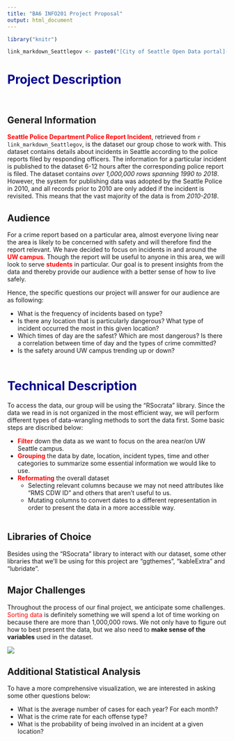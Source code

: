 ---
title: "BA6 INFO201 Project Proposal"
output: html_document
---

```{r setup, include=FALSE, echo = FALSE}
library("knitr")
```

```{r link, echo = FALSE}
link_markdown_Seattlegov <- paste0("[City of Seattle Open Data portal](", "https://dev.socrata.com/foundry/data.seattle.gov/y7pv-r3kh", ")")
```

# <span style="color:darkblue">Project Description</span><br><br>
## General Information  

<span style="color:red">**Seattle Police Department Police Report Incident**</span>, retrieved from `r link_markdown_Seattlegov`, is the dataset our group chose to work with. This dataset contains details about incidents in Seattle according to the police reports filed by responding officers. The information for a particular incident is published to the dataset 6-12 hours after the corresponding police report is filed. The dataset contains *over 1,000,000 rows spanning 1990 to 2018*. However, the system for publishing data was adopted by the Seattle Police in 2010, and all records prior to 2010 are only added if the incident is revisited. This means that the vast majority of the data is from *2010-2018*.

## Audience

For a crime report based on a particular area, almost everyone living near the area is likely to be concerned with safety and will therefore find the report relevant. We have decided to focus on incidents in and around the <span style="color:red">**UW campus**</span>. Though the report will be useful to anyone in this area, we will look to serve <span style="color:red">**students**</span> in particular. Our goal is to present insights from the data and thereby provide our audience with a better sense of how to live safely.  

Hence, the specific questions our project will answer for our audience are as following:        

* What is the frequency of incidents based on type?     
* Is there any location that is particularly dangerous? What type of incident occurred the most in this given location?   
* Which times of day are the safest? Which are most dangerous? Is there a correlation between time of day and the types of crime committed?    
* Is the safety around UW campus trending up or down?<br><br>

# <span style="color:darkblue">Technical Description</span>

To access the data, our group will be using the "RSocrata" library. Since the data we read in is not organized in the most efficient way, we will perform different types of data-wrangling methods to sort the data first. Some basic steps are discribed below: 

* <span style="color:red">**Filter**</span> down the data as we want to focus on the area near/on UW Seattle campus.
* <span style="color:red">**Grouping**</span> the data by date, location, incident types, time and other categories to summarize some essential information we would like to use.   
* <span style="color:red">**Reformating**</span> the overall dataset 
    + Selecting relevant columns because we may not need attributes like "RMS CDW ID" and others that aren't useful to us.
    + Mutating columns to convert dates to a different representation in order to present the data in a more accessible way.<br><br> 

## Libraries of Choice

Besides using the "RSocrata" library to interact with our dataset, some other libraries that we'll be using for this project are "ggthemes", "kableExtra" and "lubridate". 

## Major Challenges

Throughout the process of our final project, we anticipate some challenges. <span style="color:red">Sorting data</span> is definitely something we will spend a lot of time working on because there are more than 1,000,000 rows. We not only have to figure out how to best present the data, but we also need to **make sense of the variables** used in the dataset.

![](image/image_one.png)

## Additional Statistical Analysis

To have a more comprehensive visualization, we are interested in asking some other questions below:    

* What is the average number of cases for each year? For each month?
* What is the crime rate for each offense type?
* What is the probability of being involved in an incident at a given location?
